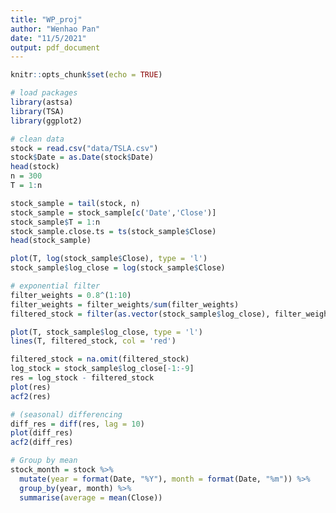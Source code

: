 ```yaml
---
title: "WP_proj"
author: "Wenhao Pan"
date: "11/5/2021"
output: pdf_document
---
```


```r
knitr::opts_chunk$set(echo = TRUE)
```


```r
# load packages
library(astsa)
library(TSA)
library(ggplot2)
```

```r
# clean data
stock = read.csv("data/TSLA.csv")
stock$Date = as.Date(stock$Date)
head(stock)
n = 300
T = 1:n

stock_sample = tail(stock, n)
stock_sample = stock_sample[c('Date','Close')]
stock_sample$T = 1:n
stock_sample.close.ts = ts(stock_sample$Close)
head(stock_sample)
```

```r
plot(T, log(stock_sample$Close), type = 'l')
stock_sample$log_close = log(stock_sample$Close)

# exponential filter 
filter_weights = 0.8^(1:10)
filter_weights = filter_weights/sum(filter_weights)
filtered_stock = filter(as.vector(stock_sample$log_close), filter_weights, sides = 1)

plot(T, stock_sample$log_close, type = 'l')
lines(T, filtered_stock, col = 'red')

filtered_stock = na.omit(filtered_stock)
log_stock = stock_sample$log_close[-1:-9]
res = log_stock - filtered_stock
plot(res)
acf2(res)

# (seasonal) differencing
diff_res = diff(res, lag = 10)
plot(diff_res)
acf2(diff_res)
```


```r
# Group by mean
stock_month = stock %>%
  mutate(year = format(Date, "%Y"), month = format(Date, "%m")) %>%
  group_by(year, month) %>%
  summarise(average = mean(Close))
```

